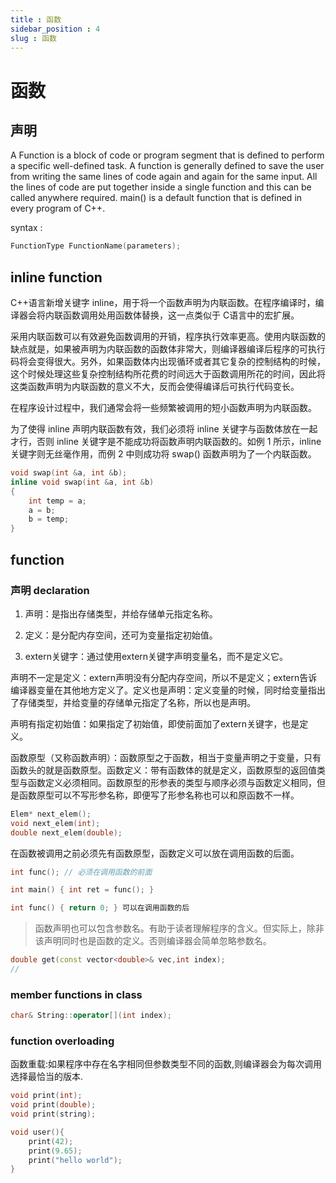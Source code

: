 ```yaml
---
title : 函数
sidebar_position : 4
slug : 函数
---
```

# 函数

## 声明

A Function is a block of code or program segment that is defined to perform a specific well-defined task. A function is generally defined to save the user from writing the same lines of code again and again for the same input. All the lines of code are put together inside a single function and this can be called anywhere required. main() is a default function that is defined in every program of C++.

syntax :

```cpp
FunctionType FunctionName(parameters);
```

## inline function

C++语言新增关键字 inline，用于将一个函数声明为内联函数。在程序编译时，编译器会将内联函数调用处用函数体替换，这一点类似于 C语言中的宏扩展。

采用内联函数可以有效避免函数调用的开销，程序执行效率更高。使用内联函数的缺点就是，如果被声明为内联函数的函数体非常大，则编译器编译后程序的可执行码将会变得很大。另外，如果函数体内出现循环或者其它复杂的控制结构的时候，这个时候处理这些复杂控制结构所花费的时间远大于函数调用所花的时间，因此将这类函数声明为内联函数的意义不大，反而会使得编译后可执行代码变长。

在程序设计过程中，我们通常会将一些频繁被调用的短小函数声明为内联函数。

为了使得 inline 声明内联函数有效，我们必须将 inline 关键字与函数体放在一起才行，否则 inline 关键字是不能成功将函数声明内联函数的。如例 1 所示，inline 关键字则无丝毫作用，而例 2 中则成功将 swap() 函数声明为了一个内联函数。

```cpp
void swap(int &a, int &b);
inline void swap(int &a, int &b)
{
    int temp = a;
    a = b;
    b = temp;
}
```

## function

### 声明 declaration 

1. 声明：是指出存储类型，并给存储单元指定名称。

2. 定义：是分配内存空间，还可为变量指定初始值。

3. extern关键字：通过使用extern关键字声明变量名，而不是定义它。

声明不一定是定义：extern声明没有分配内存空间，所以不是定义；extern告诉编译器变量在其他地方定义了。定义也是声明：定义变量的时候，同时给变量指出了存储类型，并给变量的存储单元指定了名称，所以也是声明。

声明有指定初始值：如果指定了初始值，即使前面加了extern关键字，也是定义。

函数原型（又称函数声明）：函数原型之于函数，相当于变量声明之于变量，只有函数头的就是函数原型。函数定义：带有函数体的就是定义，函数原型的返回值类型与函数定义必须相同。函数原型的形参表的类型与顺序必须与函数定义相同，但是函数原型可以不写形参名称，即便写了形参名称也可以和原函数不一样。

```cpp
Elem* next_elem();
void next_elem(int);
double next_elem(double);
```

在函数被调用之前必须先有函数原型，函数定义可以放在调用函数的后面。

```cpp
int func(); // 必须在调用函数的前面

int main() { int ret = func(); }

int func() { return 0; } 可以在调用函数的后
```


> 函数声明也可以包含参数名。有助于读者理解程序的含义。但实际上，除非该声明同时也是函数的定义。否则编译器会简单忽略参数名。

```cpp
double get(const vector<double>& vec,int index);
//
```

### member functions in class

```cpp
char& String::operator[](int index);
```

### function overloading

函数重载:如果程序中存在名字相同但参数类型不同的函数,则编译器会为每次调用选择最恰当的版本.

```cpp
void print(int);
void print(double);
void print(string);

void user(){
    print(42);
    print(9.65);
    print("hello world");
}
```